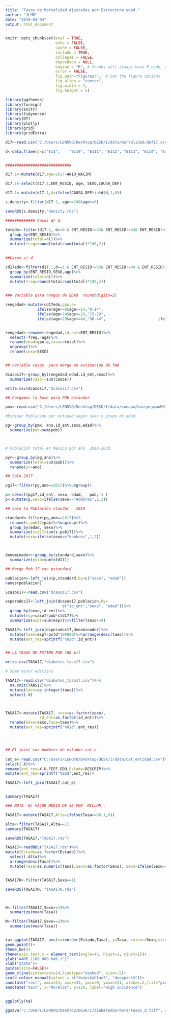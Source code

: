 ```yaml
---
title: "Tasas de Mortalidad Ajustadas por Estructura edad."
author: "JLMR"
date: "2019-04-04"
output: html_document
---
```



```r
knitr::opts_chunk$set(eval = TRUE, 
                      echo = FALSE, 
                      cache = FALSE,
                      include = TRUE,
                      collapse = FALSE,
                      dependson = NULL,
                      engine = "R", # Chunks will always have R code, unless noted
                      error = FALSE,                      
                      fig.path="Figuras/",  # Set the figure options
                      fig.align = "center", 
                      fig.width = 7,
                      fig.height = 5)
```



```r
library(ggthemes)
library(foreign)
library(knitr)
library(tidyverse)
library(DT)
library(plotly)
library(grid)
library(gridExtra)
```



```r
d17<-read.csv("C:/Users/LENOVO/Desktop/DESK/I/data/mortalidad/def17.csv")

d<-data.frame(d=c("E11",	"E110",	"E111",	"E112",	"E113",	"E114",	"E115",	"E116",	"E117",	"E118",	"E119",	"E12",	"E120",	"E121",	"E122",	"E123",	"E124",	"E125",	"E126",	"E127",	"E128",	"E129",	"E13",	"E130",	"E131",	"E132",	"E133",	"E134",	"E135",	"E136",	"E137",	"E138",	"E139",	"E14",	"E140",	"E141",	"E142",	"E143",	"E144",	"E145",	"E146",	"E147",	"E148",	"E149"))


#############################

d17.1<-mutate(d17,age=2017-ANIO_NACIM)

d17.1<-select(d17.1,ENT_RESID, age, SEXO,CAUSA_DEF)

d17.1<-mutate(d17.1,d=ifelse(CAUSA_DEF%in%d$d,1,0))

s.density<-filter(d17.1, age<=100&age>=0)

saveRDS(s.density,"density.rds")

############# Casos d/ S.

totedo<-filter(d17.1, d==0 & ENT_RESID!=33& ENT_RESID!=34& ENT_RESID!=35& ENT_RESID!=99)%>%
  group_by(ENT_RESID)%>%
  summarize(total=n())%>%
  mutate(freq=round(total/sum(total)*100,2))

  
##Casos c/ d

cd17edo<-filter(d17.1,d==1 & ENT_RESID!=33& ENT_RESID!=34 & ENT_RESID!=35& ENT_RESID!=99)%>%
  group_by(ENT_RESID,SEXO,age)%>%
  summarize(total=n())%>%
  mutate(freq=round(total/sum(total)*100,2))
   

### Variable para rangos de EDAD  round(digits=2)

rengedad<-mutate(cd17edo,gpo.e=
              ifelse(age>=0&age<=14,"0-14",
              ifelse(age>14&age<=29,"15-29",
              ifelse(age>29&age<=44,"30-44",                       ifelse(age>44&age<=64,"45-64","65+")))))


rengedad<-rename(rengedad,id_ent=ENT_RESID)%>%
  select(-freq,-age)%>%
  rename(edad=gpo.e,casos=total)%>%
  ungroup()%>%
  rename(sexo=SEXO)


## variable casos  para merge en estimacion de TAA

dcasos17<-group_by(rengedad,edad,id_ent,sexo)%>%
  summarize(casoT=sum(casos))

write.csv(dcasos17,"dcasos17.csv")
```

```r

## Cargamos la base para POb estandar 

pmx<-read.csv("C:/Users/LENOVO/Desktop/DESK/I/data/conapo/baseprymunMX1.csv")

#Estimar Poblacion por entidad segun sexo y grupo de edad 

pg<-group_by(pmx, ano,id_ent,sexo,edad)%>%
  summarize(pob=sum(pob))



# Población total en México por año  2010-2030.

pyr<-group_by(pg,ano)%>%
  summarize(total=sum(pob))%>%
  rename(yr=ano)

## Solo 2017

pg17<-filter(pg,ano==2017)%>%ungroup() 

p<-select(pg17,id_ent, sexo, edad,   pob,-1 )
p<-mutate(p,sexo=ifelse(sexo=="Hombres",1,2))

## Solo la Población standar   2010

standard<-filter(pg,ano==2017)%>%
  rename(s.pob17=pob)%>%ungroup()%>% 
  group_by(edad, sexo)%>%
  summarize(std17=sum(s.pob17))%>%
  mutate(sexo=ifelse(sexo=="Hombres",1,2))



denominador<-group_by(standard,sexo)%>%
  summarize(pstd=sum(std17))

## Merge Pob 17 con pstandard

poblacion<-left_join(p,standard,by=c("sexo", "edad"))
names(poblacion)
```


```r

Scasos17<-read.csv("dcasos17.csv")

esperados17<-left_join(dcasos17,poblacion,by=
                         c("id_ent","sexo", "edad"))%>%
  group_by(sexo,id_ent)%>%
  mutate(esp=casoT/pob*std17)%>%
  summarize(espT=sum(esp))%>%filter(sexo!=9)

TASA17<-left_join(esperados17,denominador)%>%
  mutate(taes=espT/pstd*100000)%>%arrange(desc(taes))%>%
  mutate(ent_res=sprintf("%02d",id_ent))


## LA TASAS DE ESTIMO POR 100 mil 

write.csv(TASA17,"diabetes_tasa17.csv")

# Some minor editions

TASA17<-read.csv("diabetes_tasa17.csv")%>%
  na.omit(TAAS17)%>%
  mutate(taes=as.integer(taes))%>%
  select(-X)



TASA17<-mutate(TASA17, sexo=as.factor(sexo), 
               id_ent=as.factor(id_ent))%>%
  rename(Sexo=sexo,Tasa=taes)%>%
  mutate(ent_res=sprintf("%02d",ent_res))




## El joint con nombres de estados cat_e
 
cat_e<-read.csv("C:/Users/LENOVO/Desktop/DESK/I/data/cat_entidad.csv")%>%
select(-X)%>%
rename(ent_res=X.U.FEFF.EDO,Estado=DESCRIP)%>%
mutate(ent_res=sprintf("%02d",ent_res))

TASA17<-left_join(TASA17,cat_e)


summary(TASA17)

### NOTA  EL VALOR MEDIO DE 38 POR  MILLON .  

TASA17<-mutate(TASA17,Alta=ifelse(Tasa>=80,1,0))

alta<-filter(TASA17,Alta==1)
summary(TASA17)

saveRDS(TASA17,"TASA17.rds")
```


```r

TASA17<-readRDS("TASA17.rds")%>%
mutate(Estado=as.factor(Estado))%>%
  select(-Alta)%>%
  arrange(desc(Tasa))%>%
  mutate(Tasa=as.numeric(Tasa),Sexo=as.factor(Sexo), Sexo=ifelse(Sexo==1,"Hombre","Mujer"))


TASA17H<-filter(TASA17,Sexo==1)

saveRDS(TASA17H, "TASA17H.rds")



H<-filter(TASA17,Sexo==1)%>%
  summarize(mean(Tasa))

M<-filter(TASA17,Sexo==2)%>%
  summarize(mean(Tasa))


ta<-ggplot(TASA17, aes(x=reorder(Estado,Tasa), y=Tasa, colour=Sexo,size=Tasa))+
geom_point()+
theme_bw()+
theme(axis.text.x = element_text(angle=45, hjust=1, vjust=1))+
ylab("AAMR (100 000 hab.)")+
xlab("State")+
guides(size=FALSE)+
geom_vline(xintercept=24,linetype="dashed", size=.5)+
scale_colour_manual(values = c("deepskyblue3", "deeppink3"))+  
annotate("rect", xmin=24, xmax=32, ymin=0, ymax=131, alpha=.2,fill="pink")+
annotate("text", x="Morelos", y=120, label="High incidence")


ggplotly(ta)
  
ggsave("C:/Users/LENOVO/Desktop/DESK/I/diabetesborders/tasas_d.tiff", width = 25, height = 17, units = "cm",dpi=300)

```

